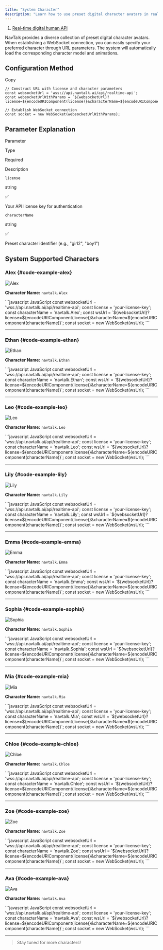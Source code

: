 ```yaml
---
title: "System Character"
description: "Learn how to use preset digital character avatars in real-time interactions"
---
```


1. [Real-time digital human API](/api/real-time-digital-human-api/overview)

NavTalk provides a diverse collection of preset digital character avatars. When establishing a WebSocket connection, you can easily specify your preferred character through URL parameters. The system will automatically load the corresponding character model and animations.

## **Configuration Method**

Copy

```
// Construct URL with license and character parameters
const websocketUrl = 'wss://api.navtalk.ai/api/realtime-api';
const websocketUrlWithParams = `${websocketUrl}?license=${encodeURIComponent(license)}&characterName=${encodeURIComponent(characterPngName)}`;

// Establish WebSocket connection
const socket = new WebSocket(websocketUrlWithParams);
```

## **Parameter Explanation**

Parameter

Type

Required

Description

`license`

string

✅

Your API license key for authentication

`characterName`

string

✅

Preset character identifier (e.g., "girl2", "boy1")

## **System Supported Characters**

### Alex {#code-example-alex}

![Alex](/images/api/real-time-digital-human-api/Alex.png)

**Character Name:** `navtalk.Alex`

<CodeGroup>
```javascript JavaScript
const websocketUrl = 'wss://api.navtalk.ai/api/realtime-api';
const license = 'your-license-key';
const characterName = 'navtalk.Alex';
const wsUrl = `${websocketUrl}?license=${encodeURIComponent(license)}&characterName=${encodeURIComponent(characterName)}`;
const socket = new WebSocket(wsUrl);
```
</CodeGroup>

---

### Ethan {#code-example-ethan}

![Ethan](/images/api/real-time-digital-human-api/Ethan.png)

**Character Name:** `navtalk.Ethan`

<CodeGroup>
```javascript JavaScript
const websocketUrl = 'wss://api.navtalk.ai/api/realtime-api';
const license = 'your-license-key';
const characterName = 'navtalk.Ethan';
const wsUrl = `${websocketUrl}?license=${encodeURIComponent(license)}&characterName=${encodeURIComponent(characterName)}`;
const socket = new WebSocket(wsUrl);
```
</CodeGroup>

---

### Leo {#code-example-leo}

![Leo](/images/api/real-time-digital-human-api/Leo.png)

**Character Name:** `navtalk.Leo`

<CodeGroup>
```javascript JavaScript
const websocketUrl = 'wss://api.navtalk.ai/api/realtime-api';
const license = 'your-license-key';
const characterName = 'navtalk.Leo';
const wsUrl = `${websocketUrl}?license=${encodeURIComponent(license)}&characterName=${encodeURIComponent(characterName)}`;
const socket = new WebSocket(wsUrl);
```
</CodeGroup>

---

### Lily {#code-example-lily}

![Lily](/images/api/real-time-digital-human-api/Lily.png)

**Character Name:** `navtalk.Lily`

<CodeGroup>
```javascript JavaScript
const websocketUrl = 'wss://api.navtalk.ai/api/realtime-api';
const license = 'your-license-key';
const characterName = 'navtalk.Lily';
const wsUrl = `${websocketUrl}?license=${encodeURIComponent(license)}&characterName=${encodeURIComponent(characterName)}`;
const socket = new WebSocket(wsUrl);
```
</CodeGroup>

---

### Emma {#code-example-emma}

![Emma](/images/api/real-time-digital-human-api/Emma.png)

**Character Name:** `navtalk.Emma`

<CodeGroup>
```javascript JavaScript
const websocketUrl = 'wss://api.navtalk.ai/api/realtime-api';
const license = 'your-license-key';
const characterName = 'navtalk.Emma';
const wsUrl = `${websocketUrl}?license=${encodeURIComponent(license)}&characterName=${encodeURIComponent(characterName)}`;
const socket = new WebSocket(wsUrl);
```
</CodeGroup>

---

### Sophia {#code-example-sophia}

![Sophia](/images/api/real-time-digital-human-api/Sophia.png)

**Character Name:** `navtalk.Sophia`

<CodeGroup>
```javascript JavaScript
const websocketUrl = 'wss://api.navtalk.ai/api/realtime-api';
const license = 'your-license-key';
const characterName = 'navtalk.Sophia';
const wsUrl = `${websocketUrl}?license=${encodeURIComponent(license)}&characterName=${encodeURIComponent(characterName)}`;
const socket = new WebSocket(wsUrl);
```
</CodeGroup>

---

### Mia {#code-example-mia}

![Mia](/images/api/real-time-digital-human-api/Mia.png)

**Character Name:** `navtalk.Mia`

<CodeGroup>
```javascript JavaScript
const websocketUrl = 'wss://api.navtalk.ai/api/realtime-api';
const license = 'your-license-key';
const characterName = 'navtalk.Mia';
const wsUrl = `${websocketUrl}?license=${encodeURIComponent(license)}&characterName=${encodeURIComponent(characterName)}`;
const socket = new WebSocket(wsUrl);
```
</CodeGroup>

---

### Chloe {#code-example-chloe}

![Chloe](/images/api/real-time-digital-human-api/Chloe.png)

**Character Name:** `navtalk.Chloe`

<CodeGroup>
```javascript JavaScript
const websocketUrl = 'wss://api.navtalk.ai/api/realtime-api';
const license = 'your-license-key';
const characterName = 'navtalk.Chloe';
const wsUrl = `${websocketUrl}?license=${encodeURIComponent(license)}&characterName=${encodeURIComponent(characterName)}`;
const socket = new WebSocket(wsUrl);
```
</CodeGroup>

---

### Zoe {#code-example-zoe}

![Zoe](/images/api/real-time-digital-human-api/Zoe.png)

**Character Name:** `navtalk.Zoe`

<CodeGroup>
```javascript JavaScript
const websocketUrl = 'wss://api.navtalk.ai/api/realtime-api';
const license = 'your-license-key';
const characterName = 'navtalk.Zoe';
const wsUrl = `${websocketUrl}?license=${encodeURIComponent(license)}&characterName=${encodeURIComponent(characterName)}`;
const socket = new WebSocket(wsUrl);
```
</CodeGroup>

---

### Ava {#code-example-ava}

![Ava](/images/api/real-time-digital-human-api/Ava.png)

**Character Name:** `navtalk.Ava`

<CodeGroup>
```javascript JavaScript
const websocketUrl = 'wss://api.navtalk.ai/api/realtime-api';
const license = 'your-license-key';
const characterName = 'navtalk.Ava';
const wsUrl = `${websocketUrl}?license=${encodeURIComponent(license)}&characterName=${encodeURIComponent(characterName)}`;
const socket = new WebSocket(wsUrl);
```
</CodeGroup>

---

> Stay tuned for more characters!

